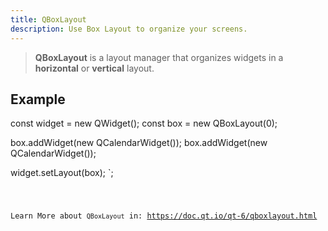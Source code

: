 ```yaml
---
title: QBoxLayout
description: Use Box Layout to organize your screens.
---
```


> **QBoxLayout** is a layout manager that organizes widgets in a __horizontal__ or __vertical__ layout.

## Example


const widget = new QWidget();
const box = new QBoxLayout(0);

box.addWidget(new QCalendarWidget());
box.addWidget(new QCalendarWidget());

widget.setLayout(box);
`;

<Code code={qBoxLayoutExample} title='example_box.ts' lang='ts'  />

Learn More about `QBoxLayout` in: https://doc.qt.io/qt-6/qboxlayout.html

